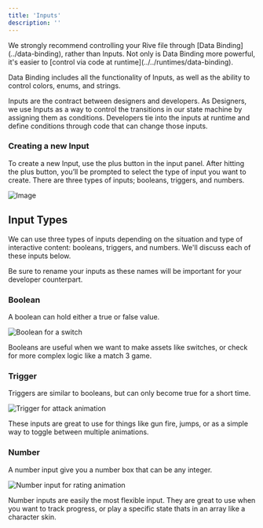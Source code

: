 ```yaml
---
title: 'Inputs'
description: ''
---
```


<Warning>
  We strongly recommend controlling your Rive file through [Data Binding](../data-binding), rather than Inputs. Not only is Data Binding more powerful, it's easier to [control via code at runtime](../../runtimes/data-binding).

  Data Binding includes all the functionality of Inputs, as well as the ability to control colors, enums, and strings.
</Warning>

Inputs are the contract between designers and developers. As Designers, we use Inputs as a way to control the transitions in our state machine by assigning them as conditions. Developers tie into the inputs at runtime and define conditions through code that can change those inputs.

### Creating a new Input

To create a new Input, use the plus button in the input panel. After hitting the plus button, you’ll be prompted to select the type of input you want to create. There are three types of inputs; booleans, triggers, and numbers.

![Image](https://ucarecdn.com/11d24273-9c87-4adb-963a-fd45f8e667b6/)

## Input Types

We can use three types of inputs depending on the situation and type of interactive content: booleans, triggers, and numbers. We'll discuss each of these inputs below.

Be sure to rename your inputs as these names will be important for your developer counterpart.

### Boolean

A boolean can hold either a true or false value.

![Boolean for a switch](https://ucarecdn.com/4886ec99-ad57-4ae7-9709-5f028c6cbaab/)

Booleans are useful when we want to make assets like switches, or check for more complex logic like a match 3 game.

### Trigger

Triggers are similar to booleans, but can only become true for a short time.

![Trigger for attack animation](https://ucarecdn.com/29401ecd-875b-4925-bb1e-b48518786c42/)

These inputs are great to use for things like gun fire, jumps, or as a simple way to toggle between multiple animations.

### Number

A number input give you a number box that can be any integer.

![Number input for rating animation](https://ucarecdn.com/dbd19760-02e4-4d37-a3a8-627ce8e0b65c/)

Number inputs are easily the most flexible input. They are great to use when you want to track progress, or play a specific state thats in an array like a character skin.